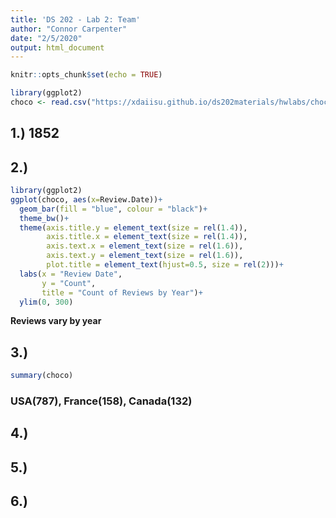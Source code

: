 ```yaml
---
title: 'DS 202 - Lab 2: Team'
author: "Connor Carpenter"
date: "2/5/2020"
output: html_document
---
```


```r
knitr::opts_chunk$set(echo = TRUE)
```

```r
library(ggplot2)
choco <- read.csv("https://xdaiisu.github.io/ds202materials/hwlabs/choco.csv")
```

## 1.) 1852

## 2.) 
```r
library(ggplot2)
ggplot(choco, aes(x=Review.Date))+ 
  geom_bar(fill = "blue", colour = "black")+
  theme_bw()+
  theme(axis.title.y = element_text(size = rel(1.4)),
        axis.title.x = element_text(size = rel(1.4)),
        axis.text.x = element_text(size = rel(1.6)),
        axis.text.y = element_text(size = rel(1.6)),
        plot.title = element_text(hjust=0.5, size = rel(2)))+
  labs(x = "Review Date",
       y = "Count",
       title = "Count of Reviews by Year")+ 
  ylim(0, 300)
```

**Reviews vary by year**

## 3.)

```r
summary(choco)
```
### USA(787), France(158), Canada(132)

## 4.)

## 5.)

## 6.)
